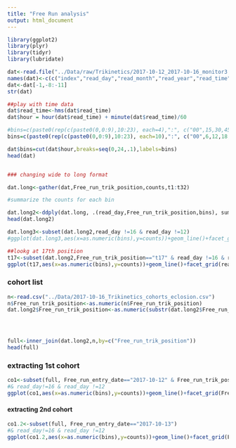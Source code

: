 ```yaml
---
title: "Free Run analysis"
output: html_document
---
```


```r
library(ggplot2)
library(plyr)
library(tidyr)
library(lubridate)
```


```r
dat<-read.file("../Data/raw/Trikinetics/2017-10-12_2017-10-16_monitor3.txt")
names(dat)<-c(c("index","read_day","read_month","read_year","read_time","monitor_status","extra","unused1","unused2","unused3","unused4","light_status"),paste("t",seq(1,32),sep=""))
dat<-dat[-1,-8:-11]
str(dat)

##play with time data
dat$read_time<-hms(dat$read_time)
dat$hour = hour(dat$read_time) + minute(dat$read_time)/60

#bins=c(paste0(rep(c(paste0(0,0:9),10:23), each=4),":", c("00",15,30,45))[-1],"24:00")
bins=c(paste0(rep(c(paste0(0,0:9),10:23), each=10),":", c("00",6,12,18,24,30,36,42,48,54))[-1],"24:00")

dat$bins=cut(dat$hour,breaks=seq(0,24,.1),labels=bins)
head(dat)


### changing wide to long format

dat.long<-gather(dat,Free_run_trik_position,counts,t1:t32)

#summarize the counts for each bin  

dat.long2<-ddply(dat.long, .(read_day,Free_run_trik_position,bins), summarise, counts = sum(counts),light_status=mean(light_status),, .drop=FALSE)
head(dat.long2)
```

```r
dat.long3<-subset(dat.long2,read_day !=16 & read_day !=12)
#ggplot(dat.long3,aes(x=as.numeric(bins),y=counts))+geom_line()+facet_grid(trik_ID~read_day)

##lookg at 17th position
t17<-subset(dat.long2,Free_run_trik_position=="t17" & read_day !=16 & read_day !=12)
ggplot(t17,aes(x=as.numeric(bins),y=counts))+geom_line()+facet_grid(read_day~.)+geom_vline(xintercept = 201)

```

### cohort list
```r
n<-read.csv("../Data/2017-10-16_Trikinetics_cohorts_eclosion.csv")
n$Free_run_trik_position<-as.numeric(n$Free_run_trik_position)
dat.long2$Free_run_trik_position<-as.numeric(substr(dat.long2$Free_run_trik_position,2,3))




full<-inner_join(dat.long2,n,by=c("Free_run_trik_position"))
head(full)
```



### extracting 1st cohort
```r
co1<-subset(full, Free_run_entry_date=="2017-10-12" & Free_run_trik_position<10)
#& read_day!=16 & read_day !=12
ggplot(co1,aes(x=as.numeric(bins),y=counts))+geom_line()+facet_grid(Free_run_trik_position~read_day)+geom_vline(xintercept=201)
```

#### extracting 2nd cohort
```r
co1.2<-subset(full, Free_run_entry_date=="2017-10-13")
#& read_day!=16 & read_day !=12
ggplot(co1.2,aes(x=as.numeric(bins),y=counts))+geom_line()+facet_grid(Free_run_trik_position~read_day)+geom_vline(xintercept=201)
```

